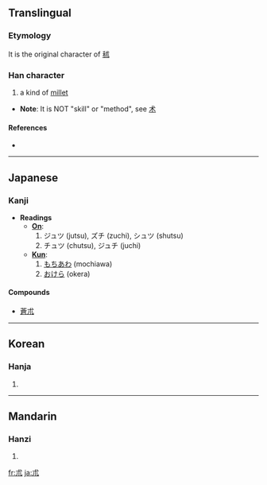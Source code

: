 ==Translingual==

===Etymology===
It is the original character of [[秫]]

===Han character===
{{Han char|rn=75|rad=木|as=01|sn=5|four=4321<sub>0</sub>|canj=戈十金 (IJC)}}

# a kind of [[millet]]

* '''Note''': It is NOT "skill" or "method", see [[术]]

====References====
* {{Han ref|kx=0509.120|dkj=14423|dj=0893.020|hdz=80019.110|uh=672E|ud=26414|bh=A5BA|bd=42426}}

----

==Japanese==

===Kanji===
* '''Readings'''
** '''[[On]]''':
**# ジュツ (jutsu), ズチ (zuchi), シュツ (shutsu)
**# チュツ (chutsu), ジュチ (juchi)
** '''[[Kun]]''':
**# [[もちあわ]] (mochiawa)
**# [[おけら]] (okera)

====Compounds====
* [[蒼朮]]

----

==Korean==

===Hanja===
{{ko-hanja|hangeul=출|eumhun=|rv=chul|mr=ch'ul|y=chwul}}

# {{defn|Korean|sort=木01}}

----

==Mandarin==

===Hanzi===
{{cmn-hanzi|pin=[[zhú]] ([[zhu2]])|wg=chu<sup>2</sup>}}

# {{defn|Mandarin|sort=木01}}

[[fr:朮]]
[[ja:朮]]